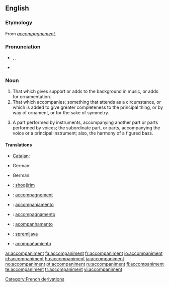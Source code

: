 ==English==

===Etymology===
From {{etyl|fr}} ''[[accompagnement]]''.

===Pronunciation===
* {{enPR|ə-kŭmʹpə-nē-mənt}}, {{IPA|/əˈkʌmpənimənt/}}, {{SAMPA|/@"kVmp@nim@nt/}}
* {{audio|En-us-accompaniment.ogg|Audio (US)}}

===Noun===
{{en-noun}}

# That which gives support or adds to the background in music, or adds for ornamentation.
# That which accompanies; something that attends as a circumstance, or which is added to give greater completeness to the principal thing, or by way of ornament, or for the sake of symmetry.
# {{music}} A part performed by instruments, accompanying another part or parts performed by voices; the subordinate part, or parts, accompanying the voice or a principal instrument; also, the harmony of a figured bass. 

====Translations====
{{trans-top|That which gives support or adds to the background in music}}
* [[Catalan]]: {{t-|ca|segona|f}}
{{trans-mid}}
* German: {{t-|de|Begleitung|f}}
{{trans-bottom}}

{{trans-top|That which accompanies}}
* German: {{t-|de|Begleitung|f}}
{{trans-mid}}
{{trans-bottom}}

{{checktrans-top}}
* {{ttbc|Albanian}}: [[shoqërim]]
* {{ttbc|French}}: [[accompagnement]]
* {{ttbc|Interlingua}}: [[accompaniamento]]
{{trans-mid}}
* {{ttbc|Italian}}: [[accompagnamento]]
* {{ttbc|Portuguese}}: [[acompanhamento]]
* {{ttbc|Slovene}}: [[spremljava]] {{f}}
* {{ttbc|Spanish}}: [[acompañamiento]]
{{trans-bottom}}

[[Category:French derivations]]

[[ar:accompaniment]]
[[fa:accompaniment]]
[[fr:accompaniment]]
[[io:accompaniment]]
[[id:accompaniment]]
[[hu:accompaniment]]
[[ja:accompaniment]]
[[no:accompaniment]]
[[pt:accompaniment]]
[[ru:accompaniment]]
[[fi:accompaniment]]
[[te:accompaniment]]
[[tr:accompaniment]]
[[vi:accompaniment]]